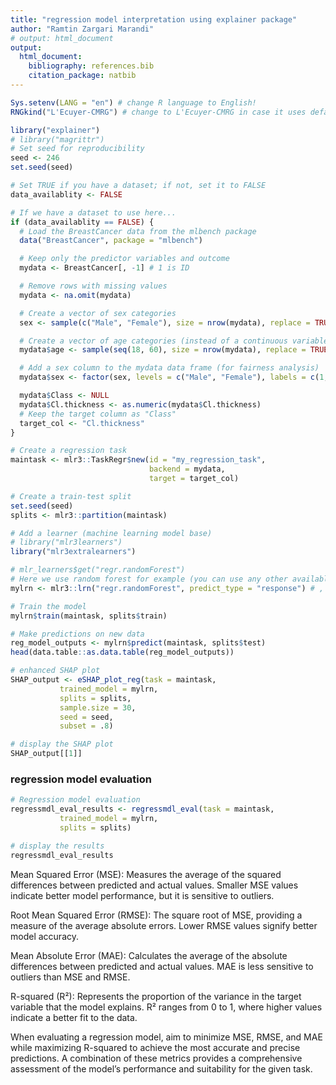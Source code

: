 ```yaml
---
title: "regression model interpretation using explainer package"
author: "Ramtin Zargari Marandi"
# output: html_document
output: 
  html_document:
    bibliography: references.bib
    citation_package: natbib
---
```


```r
Sys.setenv(LANG = "en") # change R language to English!
RNGkind("L'Ecuyer-CMRG") # change to L'Ecuyer-CMRG in case it uses default "Mersenne-Twister"

library("explainer")
# library("magrittr")
# Set seed for reproducibility
seed <- 246
set.seed(seed)

# Set TRUE if you have a dataset; if not, set it to FALSE
data_availablity <- FALSE

# If we have a dataset to use here...
if (data_availablity == FALSE) {
  # Load the BreastCancer data from the mlbench package
  data("BreastCancer", package = "mlbench")

  # Keep only the predictor variables and outcome
  mydata <- BreastCancer[, -1] # 1 is ID

  # Remove rows with missing values
  mydata <- na.omit(mydata)

  # Create a vector of sex categories
  sex <- sample(c("Male", "Female"), size = nrow(mydata), replace = TRUE)

  # Create a vector of age categories (instead of a continuous variable in the previous code)
  mydata$age <- sample(seq(18, 60), size = nrow(mydata), replace = TRUE)

  # Add a sex column to the mydata data frame (for fairness analysis)
  mydata$sex <- factor(sex, levels = c("Male", "Female"), labels = c(1, 0))

  mydata$Class <- NULL
  mydata$Cl.thickness <- as.numeric(mydata$Cl.thickness)
  # Keep the target column as "Class"
  target_col <- "Cl.thickness"
}

# Create a regression task
maintask <- mlr3::TaskRegr$new(id = "my_regression_task",
                               backend = mydata,
                               target = target_col)

# Create a train-test split
set.seed(seed)
splits <- mlr3::partition(maintask)

# Add a learner (machine learning model base)
# library("mlr3learners")
library("mlr3extralearners")

# mlr_learners$get("regr.randomForest")
# Here we use random forest for example (you can use any other available model)
mylrn <- mlr3::lrn("regr.randomForest", predict_type = "response") # , id = "mymodel"

# Train the model
mylrn$train(maintask, splits$train)

# Make predictions on new data
reg_model_outputs <- mylrn$predict(maintask, splits$test)
head(data.table::as.data.table(reg_model_outputs))

```

```r
# enhanced SHAP plot
SHAP_output <- eSHAP_plot_reg(task = maintask,
           trained_model = mylrn,
           splits = splits,
           sample.size = 30,
           seed = seed,
           subset = .8)

# display the SHAP plot
SHAP_output[[1]]
```

### regression model evaluation

```r
# Regression model evaluation
regressmdl_eval_results <- regressmdl_eval(task = maintask,
           trained_model = mylrn,
           splits = splits)

# display the results
regressmdl_eval_results
```

Mean Squared Error (MSE): Measures the average of the squared differences between predicted and actual values. Smaller MSE values indicate better model performance, but it is sensitive to outliers.

Root Mean Squared Error (RMSE): The square root of MSE, providing a measure of the average absolute errors. Lower RMSE values signify better model accuracy.

Mean Absolute Error (MAE): Calculates the average of the absolute differences between predicted and actual values. MAE is less sensitive to outliers than MSE and RMSE.

R-squared (R²): Represents the proportion of the variance in the target variable that the model explains. R² ranges from 0 to 1, where higher values indicate a better fit to the data.

When evaluating a regression model, aim to minimize MSE, RMSE, and MAE while maximizing R-squared to achieve the most accurate and precise predictions. A combination of these metrics provides a comprehensive assessment of the model's performance and suitability for the given task.
